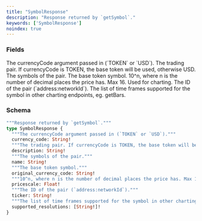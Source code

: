 ```yaml
---
title: "SymbolResponse"
description: "Response returned by `getSymbol`."
keywords: ['SymbolResponse']
noindex: true
---
```


### Fields

<ResponseField name="currency_code" type="String!" required>
  The currencyCode argument passed in (`TOKEN` or `USD`).
</ResponseField>

<ResponseField name="description" type="String!" required>
  The trading pair. If currencyCode is TOKEN, the base token will be used, otherwise USD.
</ResponseField>

<ResponseField name="name" type="String!" required>
  The symbols of the pair.
</ResponseField>

<ResponseField name="original_currency_code" type="String!" required>
  The base token symbol.
</ResponseField>

<ResponseField name="pricescale" type="Float!" required>
  10^n, where n is the number of decimal places the price has. Max 16. Used for charting.
</ResponseField>

<ResponseField name="ticker" type="String!" required>
  The ID of the pair (`address:networkId`).
</ResponseField>

<ResponseField name="supported_resolutions" type="[String!]!" required>
  The list of time frames supported for the symbol in other charting endpoints, eg. getBars.
</ResponseField>

### Schema


```graphql 
"""Response returned by `getSymbol`."""
type SymbolResponse {
  """The currencyCode argument passed in (`TOKEN` or `USD`)."""
  currency_code: String!
  """The trading pair. If currencyCode is TOKEN, the base token will be used, otherwise USD."""
  description: String!
  """The symbols of the pair."""
  name: String!
  """The base token symbol."""
  original_currency_code: String!
  """10^n, where n is the number of decimal places the price has. Max 16. Used for charting."""
  pricescale: Float!
  """The ID of the pair (`address:networkId`)."""
  ticker: String!
  """The list of time frames supported for the symbol in other charting endpoints, eg. getBars."""
  supported_resolutions: [String!]!
}
```
